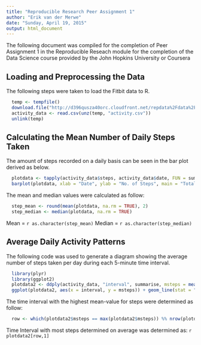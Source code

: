 ```yaml
---
title: "Reproducible Research Peer Assignment 1"
author: "Erik van der Merwe"
date: "Sunday, April 19, 2015"
output: html_document
---
```

The following document was compiled for the completion of Peer Assignment 1 in the Reproducible Reseach module for the completion of the Data Science course provided by the John Hopkins University or Coursera

## Loading and Preprocessing the Data

The following steps were taken to load the Fitbit data to R.

```r
  temp <- tempfile()
  download.file("http://d396qusza40orc.cloudfront.net/repdata%2Fdata%2Factivity.zip", temp)
  activity_data <- read.csv(unz(temp, "activity.csv"))
  unlink(temp)
```

## Calculating the Mean Number of Daily Steps Taken

The amount of steps recorded on a daily basis can be seen in the bar plot derived as below.

```r
  plotdata <- tapply(activity_data$steps, activity_data$date, FUN = sum, rm.na = TRUE)
  barplot(plotdata, xlab = "Date", ylab = "No. of Steps", main = "Total Steps Recorder by the FitBit device per Day")
```

The mean and median values were calculated as follow:

```r
  step_mean <- round(mean(plotdata, na.rm = TRUE), 2)
  step_median <- median(plotdata, na.rm = TRUE)
```
Mean = `r as.character(step_mean)`
Median = `r as.character(step_median)`

## Average Daily Activity Patterns

The following code was used to generate a diagram showing the average number of steps taken per day during each 5-minute time interval.

```r
  library(plyr)
  library(ggplot2)
  plotdata2 <- ddply(activity_data, "interval", summarise, msteps = mean(steps, na.rm = TRUE))
  ggplot(plotdata2, aes(x = interval, y = msteps)) + geom_line(stat = "identity") + xlab("Time Interval") + ylab("Steps Taken (Mean)") + ggtitle("Mean Steps Taken per Daily Time Interval")
```

The time interval with the highest mean-value for steps were determined as follow:

```r
  row <- which(plotdata2$msteps == max(plotdata2$msteps)) %% nrow(plotdata2)
```

Time Interval with most steps determined on average was determined as: `r plotdata2[row,1]`